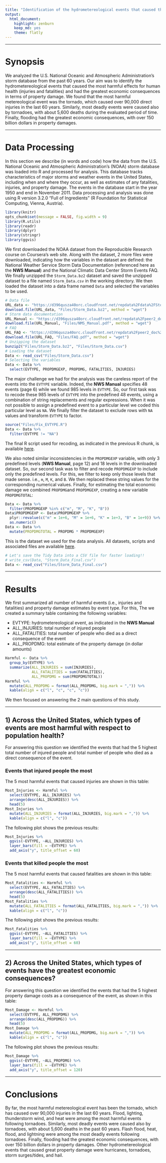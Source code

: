 ```yaml
---
title: "Identification of the hydrometereological events that caused the most harmful effects and had the greatest economic consequences"
output: 
  html_document: 
    highlight: zenburn
    keep_md: yes
    theme: flatly
---
```


***

# Synopsis
We analyzed the U.S. National Oceanic and Atmospheric Administration's storm database from the past 60 years. Our aim was to identify the hydrometereological events that caused the most harmful effects for human health (injuries and fatalities) and had the greatest economic consequences in terms of property damage. We found that the most harmful metereological event was the tornado, which caused over 90,000 direct injuries in the last 60 years. Similarly, most deadly events were caused also by tornadoes, with about 5,600 deaths during the evaluated period of time. Finally, flooding had the greatest economic consequences, with over 150 billion dollars in property damages.

***

# Data Processing
In this section we describe (in words and code) how the data from the U.S. National Oceanic and Atmospheric Administration's (NOAA) storm database was loaded into R and processed for analysis. This database tracks characteristics of major storms and weather events in the United States, including when and where they occur, as well as estimates of any fatalities, injuries, and property damage. The events in the database start in the year 1950 and end in November 2011. Data processing and analysis was done using R version 3.2.0 "Full of Ingredients" (R Foundation for Statistical Computing, Vienna, Austria).

```r
library(knitr)
opts_chunk$set(message = FALSE, fig.width = 9)
library(R.utils)
library(readr)
library(dplyr)
library(stringr)
library(ggvis)
```

We first downloaded the NOAA dataset from the Reproducible Research course on Coursera's web site. Along with the dataset, 2 more files were downloaded, indicating how the variables in the dataset are defined: the National Weather Service Storm Data Documentation (referenced here as the __NWS Manual__) and the National Climatic Data Center Storm Events FAQ. We finally unzipped the `Storm_Data.bz2` dataset and saved the unzipped dataset to a file named `Storm_Data.csv` in the working directory. We then loaded the dataset into a data frame named `Data` and selected the variables to be used.

```r
# Data file
URL_data <- "https://d396qusza40orc.cloudfront.net/repdata%2Fdata%2FStormData.csv.bz2"
download.file(URL_data, "Files/Storm_Data.bz2", method = "wget")
# Storm data documentation
URL_Manual <- "https://d396qusza40orc.cloudfront.net/repdata%2Fpeer2_doc%2Fpd01016005curr.pdf"
download.file(URL_Manual, "Files/NMS_Manual.pdf", method = "wget")
# FAQ
URL_FAQ <- "https://d396qusza40orc.cloudfront.net/repdata%2Fpeer2_doc%2FNCDC%20Storm%20Events-FAQ%20Page.pdf"
download.file(URL_FAQ, "Files/FAQ.pdf", method = "wget")
# Unzipping the dataset
bunzip2("Files/Storm_Data.bz2", "Files/Storm_Data.csv")
# Loading the dataset
Data <- read_csv("Files/Storm_Data.csv")
# Selecting the variables
Data <- Data %>%
  select(EVTYPE, PROPDMGEXP, PROPDMG, FATALITIES, INJURIES)
```

The major challenge we had for the analysis was the careless report of the events into the `EVTYPE` variable. Indeed, the __NWS Manual__ specifies 48 events (page 6) while we found 985 levels in `EVTYPE`. So, our first task was to recode these 985 levels of `EVTYPE` into the predefined 48 events, using a combination of string replacements and regular expressions. When it was not possible to assign a predefined event to a particular level we coded this particular level as `NA`. We finally filter the dataset to exclude rows with `NA` values and transform `EVTYPE` to factor.

```r
source("Files/Fix_EVTYPE.R")
Data <- Data %>%
  filter(EVTYPE != "NA")
```

The final R script used for recoding, as indicated in the previous R chunk, is available [here](https://github.com/alcideschaux/NOAA-StormData/blob/master/Files/Fix_EVTYPE.R).

We also noted similar inconsistencies in the `PROPDMGEXP` variable, with only 3 predefined levels (__NWS Manual__, page 12) and 18 levels in the downloaded dataset. So, our second task was to filter and recode `PROPDMGEXP` to include only the predefined levels. For this, we filter to keep only those levels that made sense. i.e., `m`, `M`, `K`, and `B`. We then replaced these string values for the corresponding numerical values. Finally, for estimating the total economic damage we combined `PROPDMG`and `PROPDMGEXP`, creating a new variable `PROPDMGTOTAL`:

```r
Data <- Data %>%
  filter(PROPDMGEXP %in% c("m", "M", "K", "B"))
Data$PROPDMGEXP <- Data$PROPDMGEXP %>%
  plyr::revalue(c("m" = 1e+6, "M" = 1e+6, "K" = 1e+3, "B" = 1e+9)) %>%
  as.numeric()
Data <- Data %>%
  mutate(PROPDMGTOTAL = PROPDMG * PROPDMGEXP)
```

This is the dataset we used for the data analysis. All datasets, scripts and associated files are available [here](https://github.com/alcideschaux/NOAA-StormData/tree/master/Files).

```r
# Let's save the Tidy Data into a CSV file for faster loading!! 
# write_csv(Data, "Storm_Data_Final.csv")
Data <- read_csv("Files/Storm_Data_Final.csv")
```

***

# Results
We first summarized all number of harmful events (i.e., injuries and fatalities) and property damage estimates by event type. For this, The we created a summary table containing the following variables:

* EVTYPE: hydrometereological event, as indicated in the __NWS Manual__
* ALL_INJURIES: total number of injured people
* ALL_FATALITIES: total number of people who died as a direct consequence of the event
* ALL_PROPDMG: total estimate of the property damage (in dollar amounts)

```r
Harmful <- Data %>%
  group_by(EVTYPE) %>%
  summarize(ALL_INJURIES = sum(INJURIES),
            ALL_FATALITIES = sum(FATALITIES),
            ALL_PROPDMG = sum(PROPDMGTOTAL))
Harmful %>%
  mutate(ALL_PROPDMG = format(ALL_PROPDMG, big.mark = ",")) %>%
  kable(align = c("l", "c", "c", "c"))
```

We then focused on answering the 2 main questions of this study.

***

## 1) Across the United States, which types of events are most harmful with respect to population health?
For answering this question we identified the events that had the 5 highest total number of injured people and total number of people who died as a direct consequence of the event.

### Events that injured people the most
The 5 most harmful events that caused injuries are shown in this table:

```r
Most_Injuries <- Harmful %>%
  select(EVTYPE, ALL_INJURIES) %>%
  arrange(desc(ALL_INJURIES)) %>%
  head(5)
Most_Injuries %>%
  mutate(ALL_INJURIES = format(ALL_INJURIES, big.mark = ",")) %>%
  kable(align = c("l", "c"))
```

The following plot shows the previous results:

```r
Most_Injuries %>%
  ggvis(~EVTYPE, ~ALL_INJURIES) %>%
  layer_bars(fill = ~EVTYPE) %>%
  add_axis("y", title_offset = 60)
```

### Events that killed people the most
The 5 most harmful events that caused fatalities are shown in this table:

```r
Most_Fatalities <- Harmful %>%
  select(EVTYPE, ALL_FATALITIES) %>%
  arrange(desc(ALL_FATALITIES)) %>%
  head(5)
Most_Fatalities %>%
  mutate(ALL_FATALITIES = format(ALL_FATALITIES, big.mark = ",")) %>%
  kable(align = c("l", "c"))
```

The following plot shows the previous results:

```r
Most_Fatalities %>%
  ggvis(~EVTYPE, ~ALL_FATALITIES) %>%
  layer_bars(fill = ~EVTYPE) %>%
  add_axis("y", title_offset = 60)
```

***

## 2) Across the United States, which types of events have the greatest economic consequences?
For answering this question we identified the events that had the 5 highest property damage costs as a consequence of the event, as shown in this table:

```r
Most_Damage <- Harmful %>%
  select(EVTYPE, ALL_PROPDMG) %>%
  arrange(desc(ALL_PROPDMG)) %>%
  head(5)
Most_Damage %>%
  mutate(ALL_PROPDMG = format(ALL_PROPDMG, big.mark = ",")) %>%
  kable(align = c("l", "c"))
```

The following plot shows the previous results:

```r
Most_Damage %>%
  ggvis(~EVTYPE, ~ALL_PROPDMG) %>%
  layer_bars(fill = ~EVTYPE) %>%
  add_axis("y", title_offset = 120)
```

***

# Conclusions
By far, the most harmful metereological event has been the tornado, which has caused over 90,000 injuries in the last 60 years. Flood, lighting, thunderstorm wind, and heat were among the most harmful events following tornadoes. Similarly, most deadly events were caused also by tornadoes, with about 5,600 deaths in the past 60 years. Flash flood, heat, flood, and lightning were among the most deadly events following tornadoes. Finally, flooding had the greatest economic consequences, with over 150 billion dollars in property damages. Other hydrometereological events that caused great property damage were hurricanes, tornadoes, storm surges/tides, and hail.